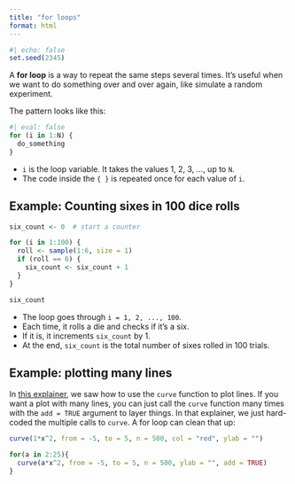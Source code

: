 ```yaml
---
title: "for loops"
format: html
---
```


```r
#| echo: false
set.seed(2345)
```

A **for loop** is a way to repeat the same steps several times. It’s useful when we want to do something over and over again, like simulate a random experiment.

The pattern looks like this:

```r
#| eval: false
for (i in 1:N) {
  do_something
}
```

- `i` is the loop variable. It takes the values 1, 2, 3, ..., up to `N`.
- The code inside the `{ }` is repeated once for each value of `i`.

## Example: Counting sixes in 100 dice rolls

```r
six_count <- 0  # start a counter

for (i in 1:100) {
  roll <- sample(1:6, size = 1)
  if (roll == 6) {
    six_count <- six_count + 1
  }
}

six_count

```

- The loop goes through `i = 1, 2, ..., 100`.  
- Each time, it rolls a die and checks if it’s a six.  
- If it is, it increments `six_count` by 1.  
- At the end, `six_count` is the total number of sixes rolled in 100 trials.

## Example: plotting many lines

In [this explainer](https://sta240-f25.github.io/explainers/lineplot.html), we saw how to use the `curve` function to plot lines. If you want a plot with many lines, you can just call the `curve` function many times with the `add = TRUE` argument to layer things. In that explainer, we just hard-coded the multiple calls to `curve`. A for loop can clean that up:

```r
curve(1*x^2, from = -5, to = 5, n = 500, col = "red", ylab = "")

for(a in 2:25){
  curve(a*x^2, from = -5, to = 5, n = 500, ylab = "", add = TRUE)
}
```
